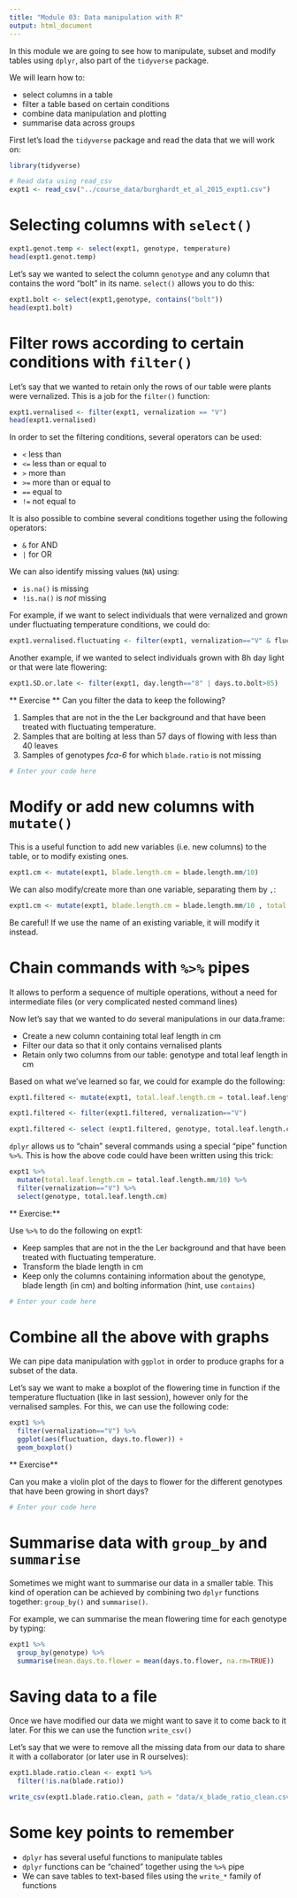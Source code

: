 ```yaml
---
title: "Module 03: Data manipulation with R"
output: html_document
---
```


In this module we are going to see how to manipulate, subset and modify tables 
using `dplyr`, also part of the `tidyverse` package.

We will learn how to:

- select columns in a table
- filter a table based on certain conditions
- combine data manipulation and plotting
- summarise data across groups

First let's load the `tidyverse` package and read the data that we will work on:

```r
library(tidyverse)

# Read data using read_csv
expt1 <- read_csv("../course_data/burghardt_et_al_2015_expt1.csv")
```


# Selecting columns with `select()`

```r
expt1.genot.temp <- select(expt1, genotype, temperature)
head(expt1.genot.temp)
```

Let's say we wanted to select the column `genotype` and any column that contains 
the word "bolt" in its name. `select()` allows you to do this:

```r
expt1.bolt <- select(expt1,genotype, contains("bolt"))
head(expt1.bolt)
```


# Filter rows according to certain conditions with `filter()`

Let's say that we wanted to retain only the rows of our table were plants were 
vernalized. This is a job for the `filter()` function:

```r
expt1.vernalised <- filter(expt1, vernalization == "V")
head(expt1.vernalised)
```


In order to set the filtering conditions, several operators can be used:

- `<` less than 
- `<=` less than or equal to
- `>` more than
- `>=` more than or equal to
- `==` equal to
- `!=` not equal to

It is also possible to combine several conditions together using the following 
operators:

- `&` for AND
- `|` for OR

We can also identify missing values (`NA`) using:

- `is.na()` is missing
- `!is.na()` is _not_ missing

For example, if we want to select individuals that were vernalized and grown 
under fluctuating temperature conditions, we could do:

```r
expt1.vernalised.fluctuating <- filter(expt1, vernalization=="V" & fluctuation=="Var")
```

Another example, if we wanted to select individuals grown with 8h day light or 
that were late flowering:

```r
expt1.SD.or.late <- filter(expt1, day.length=="8" | days.to.bolt>85)
```


** Exercise **
Can you filter the data to keep the following?

1. Samples that are not in the the Ler background and that have been 
treated with fluctuating temperature.
2. Samples that are bolting at less than 57 days of flowing with less than 40 leaves
3. Samples of genotypes _fca-6_ for which `blade.ratio` is not missing


```r
# Enter your code here

```


# Modify or add new columns with `mutate()`

This is a useful function to add new variables (i.e. new columns) to the table, 
or to modify existing ones.

```r
expt1.cm <- mutate(expt1, blade.length.cm = blade.length.mm/10)
```

We can also modify/create more than one variable, separating them by `,`:

```r
expt1.cm <- mutate(expt1, blade.length.cm = blade.length.mm/10 , total.leaf.length.cm = total.leaf.length.mm/10)
```

Be careful! If we use the name of an existing variable, it will modify it instead.


# Chain commands with `%>%` pipes 

It allows to perform a sequence of multiple operations, without a need for 
intermediate files (or very complicated nested command lines)

Now let’s say that we wanted to do several manipulations in our data.frame:

- Create a new column containing total leaf length in cm
- Filter our data so that it only contains vernalised plants
- Retain only two columns from our table: genotype and total leaf length in cm

Based on what we’ve learned so far, we could for example do the following:

```r
expt1.filtered <- mutate(expt1, total.leaf.length.cm = total.leaf.length.mm/10)

expt1.filtered <- filter(expt1.filtered, vernalization=="V")

expt1.filtered <- select (expt1.filtered, genotype, total.leaf.length.cm )
```

`dplyr` allows us to “chain” several commands using a special “pipe” function `%>%`. 
This is how the above code could have been written using this trick:

```r
expt1 %>% 
  mutate(total.leaf.length.cm = total.leaf.length.mm/10) %>% 
  filter(vernalization=="V") %>% 
  select(genotype, total.leaf.length.cm)
```

** Exercise:**

Use `%>%` to do the following on expt1:

- Keep samples that are not in the the Ler background and that have been treated 
with fluctuating temperature.
- Transform the blade length in cm
- Keep only the columns containing information about the genotype, blade length 
(in cm) and bolting information (hint, use `contains`)

```r
# Enter your code here

```


# Combine all the above with graphs

We can pipe data manipulation with `ggplot` in order to produce graphs for a 
subset of the data.

Let's say we want to make a boxplot of the flowering time in function if the 
temperature fluctuation (like in last session), however only for the vernalised 
samples. For this, we can use the following code: 

```r
expt1 %>% 
  filter(vernalization=="V") %>% 
  ggplot(aes(fluctuation, days.to.flower)) + 
  geom_boxplot()
```


** Exercise**

Can you make a violin plot of the days to flower for the different genotypes that 
have been growing in short days? 


```r
# Enter your code here

```


# Summarise data with `group_by` and `summarise`

Sometimes we might want to summarise our data in a smaller table. 
This kind of operation can be achieved by combining two `dplyr` functions together: 
`group_by()` and `summarise()`.

For example, we can summarise the mean flowering time for each genotype by typing:

```r
expt1 %>% 
  group_by(genotype) %>% 
  summarise(mean.days.to.flower = mean(days.to.flower, na.rm=TRUE))
```


# Saving data to a file

Once we have modified our data we might want to save it to come back to it later. 
For this we can use the function `write_csv()`

Let’s say that we were to remove all the missing data from our data to share it 
with a collaborator (or later use in R ourselves):

```r
expt1.blade.ratio.clean <- expt1 %>% 
  filter(!is.na(blade.ratio))

write_csv(expt1.blade.ratio.clean, path = "data/x_blade_ratio_clean.csv")
```


# Some key points to remember

- `dplyr` has several useful functions to manipulate tables
- `dplyr` functions can be “chained” together using the `%>%` pipe
- We can save tables to text-based files using the `write_*` family of functions



